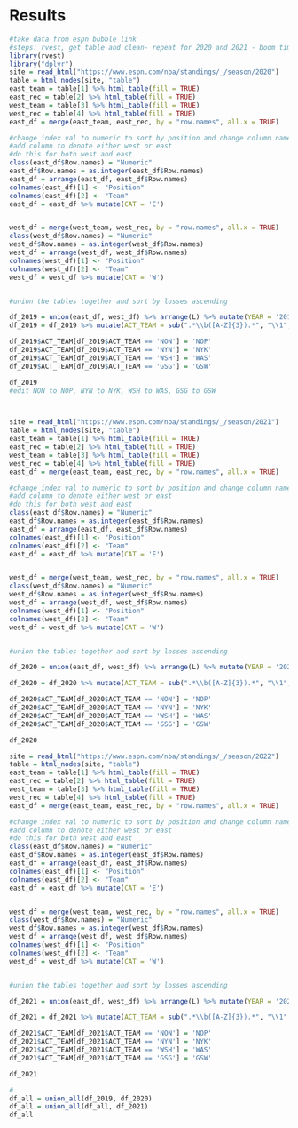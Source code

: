 # Results
```r
#take data from espn bubble link
#steps: rvest, get table and clean- repeat for 2020 and 2021 - boom time series, make a couple of graphs
library(rvest)
library("dplyr")
site = read_html("https://www.espn.com/nba/standings/_/season/2020")
table = html_nodes(site, "table")
east_team = table[1] %>% html_table(fill = TRUE) 
east_rec = table[2] %>% html_table(fill = TRUE)
west_team = table[3] %>% html_table(fill = TRUE)
west_rec = table[4] %>% html_table(fill = TRUE)
east_df = merge(east_team, east_rec, by = "row.names", all.x = TRUE)

#change index val to numeric to sort by position and change column names to team and position
#add column to denote either west or east
#do this for both west and east
class(east_df$Row.names) = "Numeric"
east_df$Row.names = as.integer(east_df$Row.names)
east_df = arrange(east_df, east_df$Row.names)
colnames(east_df)[1] <- "Position"
colnames(east_df)[2] <- "Team"
east_df = east_df %>% mutate(CAT = 'E')


west_df = merge(west_team, west_rec, by = "row.names", all.x = TRUE)
class(west_df$Row.names) = "Numeric"
west_df$Row.names = as.integer(west_df$Row.names)
west_df = arrange(west_df, west_df$Row.names)
colnames(west_df)[1] <- "Position"
colnames(west_df)[2] <- "Team"
west_df = west_df %>% mutate(CAT = 'W')


#union the tables together and sort by losses ascending

df_2019 = union(east_df, west_df) %>% arrange(L) %>% mutate(YEAR = '2019')
df_2019 = df_2019 %>% mutate(ACT_TEAM = sub(".*\\b([A-Z]{3}).*", "\\1", df_2019$Team))

df_2019$ACT_TEAM[df_2019$ACT_TEAM == 'NON'] = 'NOP'
df_2019$ACT_TEAM[df_2019$ACT_TEAM == 'NYN'] = 'NYK'
df_2019$ACT_TEAM[df_2019$ACT_TEAM == 'WSH'] = 'WAS'
df_2019$ACT_TEAM[df_2019$ACT_TEAM == 'GSG'] = 'GSW'

df_2019
#edit NON to NOP, NYN to NYK, WSH to WAS, GSG to GSW



site = read_html("https://www.espn.com/nba/standings/_/season/2021")
table = html_nodes(site, "table")
east_team = table[1] %>% html_table(fill = TRUE) 
east_rec = table[2] %>% html_table(fill = TRUE)
west_team = table[3] %>% html_table(fill = TRUE)
west_rec = table[4] %>% html_table(fill = TRUE)
east_df = merge(east_team, east_rec, by = "row.names", all.x = TRUE)

#change index val to numeric to sort by position and change column names to team and position
#add column to denote either west or east
#do this for both west and east
class(east_df$Row.names) = "Numeric"
east_df$Row.names = as.integer(east_df$Row.names)
east_df = arrange(east_df, east_df$Row.names)
colnames(east_df)[1] <- "Position"
colnames(east_df)[2] <- "Team"
east_df = east_df %>% mutate(CAT = 'E')


west_df = merge(west_team, west_rec, by = "row.names", all.x = TRUE)
class(west_df$Row.names) = "Numeric"
west_df$Row.names = as.integer(west_df$Row.names)
west_df = arrange(west_df, west_df$Row.names)
colnames(west_df)[1] <- "Position"
colnames(west_df)[2] <- "Team"
west_df = west_df %>% mutate(CAT = 'W')


#union the tables together and sort by losses ascending

df_2020 = union(east_df, west_df) %>% arrange(L) %>% mutate(YEAR = '2020')

df_2020 = df_2020 %>% mutate(ACT_TEAM = sub(".*\\b([A-Z]{3}).*", "\\1", df_2020$Team))

df_2020$ACT_TEAM[df_2020$ACT_TEAM == 'NON'] = 'NOP'
df_2020$ACT_TEAM[df_2020$ACT_TEAM == 'NYN'] = 'NYK'
df_2020$ACT_TEAM[df_2020$ACT_TEAM == 'WSH'] = 'WAS'
df_2020$ACT_TEAM[df_2020$ACT_TEAM == 'GSG'] = 'GSW'

df_2020

site = read_html("https://www.espn.com/nba/standings/_/season/2022")
table = html_nodes(site, "table")
east_team = table[1] %>% html_table(fill = TRUE) 
east_rec = table[2] %>% html_table(fill = TRUE)
west_team = table[3] %>% html_table(fill = TRUE)
west_rec = table[4] %>% html_table(fill = TRUE)
east_df = merge(east_team, east_rec, by = "row.names", all.x = TRUE)

#change index val to numeric to sort by position and change column names to team and position
#add column to denote either west or east
#do this for both west and east
class(east_df$Row.names) = "Numeric"
east_df$Row.names = as.integer(east_df$Row.names)
east_df = arrange(east_df, east_df$Row.names)
colnames(east_df)[1] <- "Position"
colnames(east_df)[2] <- "Team"
east_df = east_df %>% mutate(CAT = 'E')


west_df = merge(west_team, west_rec, by = "row.names", all.x = TRUE)
class(west_df$Row.names) = "Numeric"
west_df$Row.names = as.integer(west_df$Row.names)
west_df = arrange(west_df, west_df$Row.names)
colnames(west_df)[1] <- "Position"
colnames(west_df)[2] <- "Team"
west_df = west_df %>% mutate(CAT = 'W')


#union the tables together and sort by losses ascending

df_2021 = union(east_df, west_df) %>% arrange(L) %>% mutate(YEAR = '2021')

df_2021 = df_2021 %>% mutate(ACT_TEAM = sub(".*\\b([A-Z]{3}).*", "\\1", df_2021$Team))

df_2021$ACT_TEAM[df_2021$ACT_TEAM == 'NON'] = 'NOP'
df_2021$ACT_TEAM[df_2021$ACT_TEAM == 'NYN'] = 'NYK'
df_2021$ACT_TEAM[df_2021$ACT_TEAM == 'WSH'] = 'WAS'
df_2021$ACT_TEAM[df_2021$ACT_TEAM == 'GSG'] = 'GSW'

df_2021

#
df_all = union_all(df_2019, df_2020)
df_all = union_all(df_all, df_2021)
df_all
```

